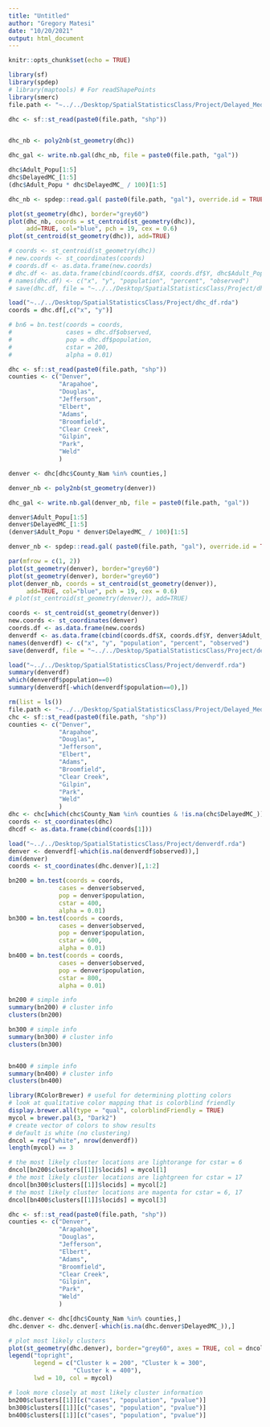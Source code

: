 ```yaml
---
title: "Untitled"
author: "Gregory Matesi"
date: "10/20/2021"
output: html_document
---
```


```r
knitr::opts_chunk$set(echo = TRUE)
```

```r
library(sf)
library(spdep)
# library(maptools) # For readShapePoints
library(smerc)
file.path <- "~../../Desktop/SpatialStatisticsClass/Project/Delayed_Medical_Care_in_Adults_($)_-_CDPHE_Community_Level_Estimates_(Census_Tracts)/Delayed_Medical_Care_in_Adults_(%24)_-_CDPHE_Community_Level_Estimates_(Census_Tracts)."

```


```r

dhc <- sf::st_read(paste0(file.path, "shp"))


dhc_nb <- poly2nb(st_geometry(dhc))

dhc_gal <- write.nb.gal(dhc_nb, file = paste0(file.path, "gal"))

dhc$Adult_Popu[1:5]
dhc$DelayedMC_[1:5]
(dhc$Adult_Popu * dhc$DelayedMC_ / 100)[1:5]

dhc_nb <- spdep::read.gal( paste0(file.path, "gal"), override.id = TRUE)

plot(st_geometry(dhc), border="grey60")
plot(dhc_nb, coords = st_centroid(st_geometry(dhc)),
     add=TRUE, col="blue", pch = 19, cex = 0.6)
plot(st_centroid(st_geometry(dhc)), add=TRUE)

# coords <- st_centroid(st_geometry(dhc))
# new.coords <- st_coordinates(coords)
# coords.df <- as.data.frame(new.coords)
# dhc.df <- as.data.frame(cbind(coords.df$X, coords.df$Y, dhc$Adult_Popu, dhc$DelayedMC_, (dhc$Adult_Popu * dhc$DelayedMC_ / 100) ))
# names(dhc.df) <- c("x", "y", "population", "percent", "observed")
# save(dhc.df, file = "~../../Desktop/SpatialStatisticsClass/Project/dhc_df.rda")

load("~../../Desktop/SpatialStatisticsClass/Project/dhc_df.rda")
coords = dhc.df[,c("x", "y")]

# bn6 = bn.test(coords = coords,
#               cases = dhc.df$observed,
#               pop = dhc.df$population,
#               cstar = 200,
#               alpha = 0.01)
```

```r
dhc <- sf::st_read(paste0(file.path, "shp"))
counties <- c("Denver",
              "Arapahoe",
              "Douglas",
              "Jefferson",
              "Elbert",
              "Adams",
              "Broomfield",
              "Clear Creek",
              "Gilpin",
              "Park",
              "Weld"
              )

denver <- dhc[dhc$County_Nam %in% counties,]

denver_nb <- poly2nb(st_geometry(denver))

dhc_gal <- write.nb.gal(denver_nb, file = paste0(file.path, "gal"))

denver$Adult_Popu[1:5]
denver$DelayedMC_[1:5]
(denver$Adult_Popu * denver$DelayedMC_ / 100)[1:5]

denver_nb <- spdep::read.gal( paste0(file.path, "gal"), override.id = TRUE)

par(mfrow = c(1, 2))
plot(st_geometry(denver), border="grey60")
plot(st_geometry(denver), border="grey60")
plot(denver_nb, coords = st_centroid(st_geometry(denver)),
     add=TRUE, col="blue", pch = 19, cex = 0.6)
# plot(st_centroid(st_geometry(denver)), add=TRUE)

coords <- st_centroid(st_geometry(denver))
new.coords <- st_coordinates(denver)
coords.df <- as.data.frame(new.coords)
denverdf <- as.data.frame(cbind(coords.df$X, coords.df$Y, denver$Adult_Popu, denver$DelayedMC_, (denver$Adult_Popu * denver$DelayedMC_ / 100) ))
names(denverdf) <- c("x", "y", "population", "percent", "observed")
save(denverdf, file = "~../../Desktop/SpatialStatisticsClass/Project/denverdf.rda")

load("~../../Desktop/SpatialStatisticsClass/Project/denverdf.rda")
summary(denverdf)
which(denverdf$population==0)
summary(denverdf[-which(denverdf$population==0),])
```

```r
rm(list = ls())
file.path <- "~../../Desktop/SpatialStatisticsClass/Project/Delayed_Medical_Care_in_Adults_($)_-_CDPHE_Community_Level_Estimates_(Census_Tracts)/Delayed_Medical_Care_in_Adults_(%24)_-_CDPHE_Community_Level_Estimates_(Census_Tracts)."
chc <- sf::st_read(paste0(file.path, "shp"))
counties <- c("Denver",
              "Arapahoe",
              "Douglas",
              "Jefferson",
              "Elbert",
              "Adams",
              "Broomfield",
              "Clear Creek",
              "Gilpin",
              "Park",
              "Weld"
              )
dhc <- chc[which(chc$County_Nam %in% counties & !is.na(chc$DelayedMC_)),]
coords <- st_coordinates(dhc)
dhcdf <- as.data.frame(cbind(coords[1]))

load("~../../Desktop/SpatialStatisticsClass/Project/denverdf.rda")
denver <- denverdf[-which(is.na(denverdf$observed)),]
dim(denver)
coords <- st_coordinates(dhc.denver)[,1:2]

bn200 = bn.test(coords = coords,
              cases = denver$observed,
              pop = denver$population,
              cstar = 400,
              alpha = 0.01)
bn300 = bn.test(coords = coords,
              cases = denver$observed,
              pop = denver$population,
              cstar = 600,
              alpha = 0.01)
bn400 = bn.test(coords = coords,
              cases = denver$observed,
              pop = denver$population,
              cstar = 800,
              alpha = 0.01)


```

```r

bn200 # simple info
summary(bn200) # cluster info
clusters(bn200)

bn300 # simple info
summary(bn300) # cluster info
clusters(bn300)


bn400 # simple info
summary(bn400) # cluster info
clusters(bn400)
```

```r
library(RColorBrewer) # useful for determining plotting colors
# look at qualitative color mapping that is colorblind friendly
display.brewer.all(type = "qual", colorblindFriendly = TRUE)
mycol = brewer.pal(3, "Dark2")
# create vector of colors to show results
# default is white (no clustering)
dncol = rep("white", nrow(denverdf))
length(mycol) == 3

# the most likely cluster locations are lightorange for cstar = 6
dncol[bn200$clusters[[1]]$locids] = mycol[1]
# the most likely cluster locations are lightgreen for cstar = 17
dncol[bn300$clusters[[1]]$locids] = mycol[2]
# the most likely cluster locations are magenta for cstar = 6, 17
dncol[bn400$clusters[[1]]$locids] = mycol[3]
```

```r

dhc <- sf::st_read(paste0(file.path, "shp"))
counties <- c("Denver",
              "Arapahoe",
              "Douglas",
              "Jefferson",
              "Elbert",
              "Adams",
              "Broomfield",
              "Clear Creek",
              "Gilpin",
              "Park",
              "Weld"
              )

dhc.denver <- dhc[dhc$County_Nam %in% counties,]
dhc.denver <- dhc.denver[-which(is.na(dhc.denver$DelayedMC_)),]

# plot most likely clusters
plot(st_geometry(dhc.denver), border="grey60", axes = TRUE, col = dncol)
legend("topright",
       legend = c("Cluster k = 200", "Cluster k = 300",
                  "Cluster k = 400"),
       lwd = 10, col = mycol)

# look more closely at most likely cluster information
bn200$clusters[[1]][c("cases", "population", "pvalue")]
bn300$clusters[[1]][c("cases", "population", "pvalue")]
bn400$clusters[[1]][c("cases", "population", "pvalue")]
```

